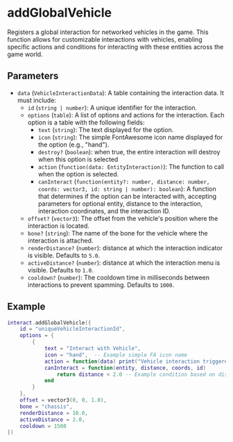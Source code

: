 # addGlobalVehicle

Registers a global interaction for networked vehicles in the game. This function allows for customizable interactions with vehicles, enabling specific actions and conditions for interacting with these entities across the game world.

## Parameters

- `data` (`VehicleInteractionData`): A table containing the interaction data. It must include:
  - `id` (`string | number`): A unique identifier for the interaction.
  - `options` (`table`): A list of options and actions for the interaction. Each option is a table with the following fields:
    - `text` (`string`): The text displayed for the option.
    - `icon` (`string`): The simple FontAwesome icon name displayed for the option (e.g., "hand").
    - `destroy?` (`boolean`): when true, the entire interaction will destroy when this option is selected
    - `action` (`function(data: EntityInteraction)`): The function to call when the option is selected.
    - `canInteract` (`function(entity?: number, distance: number, coords: vector3, id: string | number): boolean`): A function that determines if the option can be interacted with, accepting parameters for optional entity, distance to the interaction, interaction coordinates, and the interaction ID.
  - `offset?` (`vector3`): The offset from the vehicle's position where the interaction is located.
  - `bone?` (`string`): The name of the bone for the vehicle where the interaction is attached.
  - `renderDistance?` (`number`): distance at which the interaction indicator is visible. Defaults to `5.0`.
  - `activeDistance?` (`number`): distance at which the interaction menu is visible. Defaults to `1.0`.
  - `cooldown?` (`number`): The cooldown time in milliseconds between interactions to prevent spamming. Defaults to `1000`.

## Example

```lua
interact.addGlobalVehicle({
    id = "uniqueVehicleInteractionId",
    options = {
        {
            text = "Interact with Vehicle",
            icon = "hand",  -- Example simple FA icon name
            action = function(data) print("Vehicle interaction triggered") end,
            canInteract = function(entity, distance, coords, id)
                return distance < 2.0 -- Example condition based on distance
            end
        }
    },
    offset = vector3(0, 0, 1.0),
    bone = "chassis",
    renderDistance = 10.0,
    activeDistance = 2.0,
    cooldown = 1500
})
